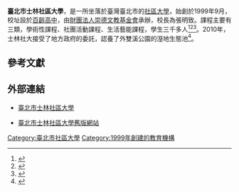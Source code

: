 {{Infobox University
|Name=臺北市士林社區大學|
|EnglishName=Taipei Shihlin Community Colloge|
|SealImage=|   
|SealInfo=|
|Motto=|
|Established=1999年|
|Type=社區大學|
|President=張明致|
|Location=[[臺灣|臺灣]]臺北市士林區承德路四段177號 |
|Campus=市區|
|AreaTotal=|
|Department=|
|Faculty=|
|Professor=|
|Associate Professor=|
|Assistant Professor=|
|Lecturer=|
|Student=|
|Undergraduate=|
|Postgraduate=|
|Website=http://www.tscc.org.tw|
}}

'''臺北市士林社區大學'''，是一所坐落於臺灣臺北市的[[社區大學|社區大學]]，始創於1999年9月，校址設於[[臺北市立百齡高級中學|百齡高中]]，由[[發一崇德|財團法人崇德文教基金會]]承辦，校長為張明致。課程主要有三類，學術性課程、社團活動課程、生活藝能課程，學生三千多人<ref>{{cite web| language =| publisher =| title =台北市士林社區大學學校簡報(1)| url =http://www.tscc.org.tw/new/about_us.asp?type_id=info06| author =| date =| accessdate =2010-03-13}}{{dead link|date=2018年4月 |bot=InternetArchiveBot |fix-attempted=yes }}</ref><ref>{{cite news | language =  | author = 臺北市政府新聞處 | coauthors =  | url =  | title = 台北市士林社區大學文化藝術巡迴展揭幕，馬市長稱許該校辦學精神可以推廣至他校 | work =  | publisher =  | pages =  | date =  	2002-08-05 | accessdate = 2010-03-13 }}</ref><ref>{{cite news | language =  | author = 邱士峰 | coauthors =  | url =  | title = 士林社區大學　課程融入鄉土情懷 | work =  | publisher =  | pages =  | date =  	2001-05-24 | accessdate = 2010-03-13 }}</ref>。2010年，士林社大接受了地方政府的委託，認養了外雙溪公園的溼地生態池<ref>{{cite news | language =  | author = 士林社區大學 | coauthors =  | url =  | title = 溼地復育工作有成 士林社區大學接受士林區公所委託 認養外雙溪公園溼地生態池 | work =  | publisher =  | pages =  | date =  2010-02-02 | accessdate = 2010-03-13 }}</ref>。

==參考文獻==
{{reflist}}

==外部連結==
*{{zh}}[http://www.tscc.org.tw/ 臺北市士林社區大學]
*{{zh}}[https://web.archive.org/web/20100211152726/http://www.tscc.org.tw/new/bak/index2.asp 臺北市士林社區大學舊版網站]
{{school-stub}}
[[Category:臺北市社區大學|Category:臺北市社區大學]]
[[Category:1999年創建的教育機構|Category:1999年創建的教育機構]]
